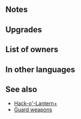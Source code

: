 {{SkillPage Tabs}}{{Weapon Infobox
|tagid=SID_キャンセルの斧＋
|weaponType=Axe
|might=14
|range=1
|effect=Inflicts Special cooldown charge -1 on foe per attack during combat. (Only highest value applied. Does not stack.)
|cost=300
|exclusive=0
|statModifiers=0,14,0,0,0
|required=Guard Axe
|refinePaths=default
|refineSP=350
|refineMedals=500
|refineStones=50
|properties=random_all
}}
==Notes==
{{CooldownChargeMinus}}
==Upgrades==
{{Weapon Upgrade List}}
==List of owners==
{{Skill Hero List}}
==In other languages==
{{OtherLanguages
|japanese=キャンセルの斧＋
|german=Wachtaxt+
|spanishEU=Hacha cancel. +
|spanishLA=Hacha guard. +
|french=Hache négation +
|italian=Ascia arginante+
|chineseTW=取消之斧＋
|portuguese=Mach. protetor+
}}
==See also==
* [[Hack-o'-Lantern+]]
* [[Skill families#Guard (cooldown charge)|Guard weapons]]
{{Weapons Navbox}}